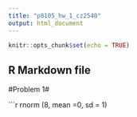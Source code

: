 ```yaml
---
title: "p8105_hw_1_cz2540"
output: html_document
---
```


```r
knitr::opts_chunk$set(echo = TRUE)
```

## R Markdown file ##

#Problem 1#


```r
rnorm (8, mean =0, sd = 1)

